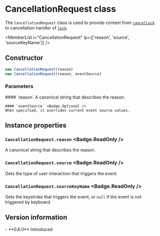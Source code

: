 <Module name="zeta-dom/domLock" />

# CancellationRequest class

The `CancellationRequest` class is used to provide context from [`cancelLock`](:) to cancellation handler of [`lock`](:).

<ImportHint
    name="CancellationRequest"
    module="zeta-dom/domLock"
    global="zeta.CancellationRequest"
    expanded
/>

<MemberList
    i="CancellationRequest"
    ip={['reason', 'source', 'sourceKeyName']}
/>

## Constructor

```javascript
new CancellationRequest(reason)
new CancellationRequest(reason, eventSource)
```

### Parameters

<dl>
    #### `reason`
    A canonical string that describes the reason.

    #### `eventSource` <Badge.Optional />
    When specified, it overrides current event source values.

</dl>

## Instance properties

### `CancellationRequest.reason` <Badge.ReadOnly />

A canonical string that describes the reason.

### `CancellationRequest.source` <Badge.ReadOnly />

Gets the type of user interaction that triggers the event.

### `CancellationRequest.sourceKeyName` <Badge.ReadOnly />

Gets the keystroke that triggers the event, or `null` if the event is not triggered by keyboard.

## Version information

<VersionTimeline module="zeta-dom">
- **0.6.0** Introduced
</VersionTimeline>
